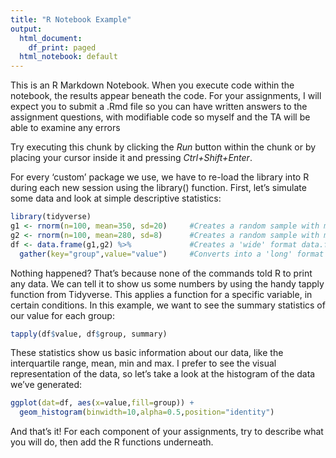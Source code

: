 ---
title: "R Notebook Example"
output:
  html_document:
    df_print: paged
  html_notebook: default
---

This is an R Markdown Notebook. When you execute code within the notebook, the results appear beneath the code. For your assignments, I will expect you to submit a .Rmd file so you can have written answers to the assignment questions, with modifiable code so myself and the TA will be able to examine any errors

Try executing this chunk by clicking the *Run* button within the chunk or by placing your cursor inside it and pressing *Ctrl+Shift+Enter*. 

For every 'custom' package we use, we have to re-load the library into R during each new session using the library() function. First, let's simulate some data and look at simple descriptive statistics:

```{r}
library(tidyverse)
g1 <- rnorm(n=100, mean=350, sd=20)     #Creates a random sample with mean 350 and SD 20
g2 <- rnorm(n=100, mean=280, sd=8)      #Creates a random sample with mean 280 and SD 8
df <- data.frame(g1,g2) %>%             #Creates a 'wide' format data.frame, then uses the Tidyverse Pipeline to call next function
  gather(key="group",value="value")     #Converts into a 'long' format data.frame

```

Nothing happened? That's because none of the commands told R to print any data. We can tell it to show us some numbers by using the handy tapply function from Tidyverse. This applies a function for a specific variable, in certain conditions. In this example, we want to see the summary statistics of our value for each group:

```{r}
tapply(df$value, df$group, summary)

```

These statistics show us basic information about our data, like the interquartile range, mean, min and max. I prefer to see the visual representation of the data, so let's take a look at the histogram of the data we've generated:

```{r}
ggplot(dat=df, aes(x=value,fill=group)) +
  geom_histogram(binwidth=10,alpha=0.5,position="identity")
```

And that's it! For each component of your assignments, try to describe what you will do, then add the R functions underneath.
